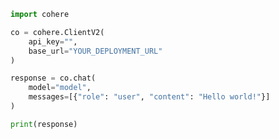 ```python PYTHON
import cohere

co = cohere.ClientV2(
    api_key="",
    base_url="YOUR_DEPLOYMENT_URL"
)

response = co.chat(
    model="model", 
    messages=[{"role": "user", "content": "Hello world!"}]
)

print(response)
```